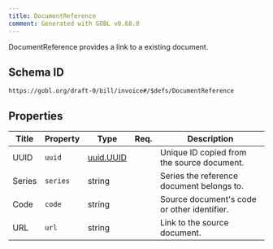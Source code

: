 ```yaml
---
title: DocumentReference
comment: Generated with GOBL v0.68.0
---
```


DocumentReference provides a link to a existing document.

## Schema ID

`https://gobl.org/draft-0/bill/invoice#/$defs/DocumentReference`

## Properties

| Title  | Property | Type                            | Req. | Description                                 |
|--------|----------|---------------------------------|------|---------------------------------------------|
| UUID   | `uuid`   | [uuid.UUID](/draft-0/uuid/uuid) |      | Unique ID copied from the source document.  |
| Series | `series` | string                          |      | Series the reference document belongs to.   |
| Code   | `code`   | string                          |      | Source document's code or other identifier. |
| URL    | `url`    | string                          |      | Link to the source document.                |


